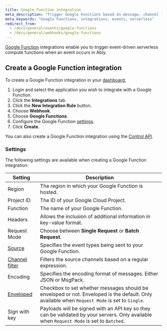 ```yaml
---
title: Google Function integration
meta_description: "Trigger Google Functions based on message, channel lifecycle, channel occupancy, and presence events."
meta_keywords: "Google Functions, integrations, events, serverless"
redirect_from:
  - /docs/general/events/google-functions
  - /docs/general/webhooks/google-functions
---
```


[Google Function](https://cloud.google.com/functions) integrations enable you to trigger event-driven serverless compute functions when an event occurs in Ably.

## Create a Google Function integration <a id="create"/>

To create a Google Function integration in your [dashboard:](https://ably.com/dashboard/any)

1. Login and select the application you wish to integrate with a Google Function.
2. Click the **Integrations** tab.
3. Click the **New Integration Rule** button.
4. Choose **Webhook**.
5. Choose **Google Functions**.
6. Configure the Google Function [settings](#settings).
7. Click **Create**.

You can also create a Google Function integration using the [Control API](/docs/platform/account/control-api).

### Settings <a id="settings"/>

The following settings are available when creating a Google Function integration:

| Setting | Description |
| ------- | ----------- |
| Region | The region in which your Google Function is hosted. |
| Project ID | The ID of your Google Cloud Project. |
| Function | The name of your Google Function. |
| Headers | Allows the inclusion of additional information in key-value format. |
| Request Mode | Choose between **Single Request** or **Batch Request**. |
| [Source](/docs/integrations/webhooks#sources) | Specifies the event types being sent to your Google Function. |
| [Channel filter](/docs/integrations/webhooks#filter) | Filters the source channels based on a regular expression. |
| Encoding | Specifies the encoding format of messages. Either JSON or MsgPack. |
| [Enveloped](/docs/integrations/webhooks#enveloped) | Checkbox to set whether messages should be enveloped or not. Enveloped is the default. Only available when `Request Mode` is set to `Single`. |
| Sign with key | Payloads will be signed with an API key so they can be validated by your servers. Only available when `Request Mode` is set to `Batched`. |
